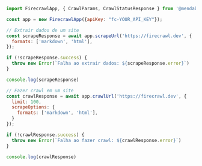 ```js Node.js
import FirecrawlApp, { CrawlParams, CrawlStatusResponse } from '@mendable/firecrawl-js';

const app = new FirecrawlApp({apiKey: "fc-YOUR_API_KEY"});

// Extrair dados de um site
const scrapeResponse = await app.scrapeUrl('https://firecrawl.dev', {
  formats: ['markdown', 'html'],
});

if (!scrapeResponse.success) {
  throw new Error(`Falha ao extrair dados: ${scrapeResponse.error}`)
}

console.log(scrapeResponse)

// Fazer crawl em um site
const crawlResponse = await app.crawlUrl('https://firecrawl.dev', {
  limit: 100,
  scrapeOptions: {
    formats: ['markdown', 'html'],
  }
});

if (!crawlResponse.success) {
  throw new Error(`Falha ao fazer crawl: ${crawlResponse.error}`)
}

console.log(crawlResponse)
```
